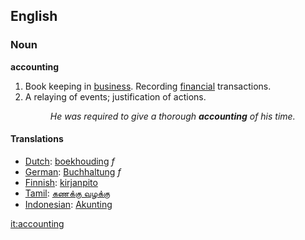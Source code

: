 ==English==

===Noun===
'''accounting'''
# Book keeping in [[business]].  Recording [[financial]] transactions.
# A relaying of events; justification of actions.
#:''He was required to give a thorough '''accounting''' of his time.''

==== Translations ====

*[[Dutch]]: [[boekhouding]] ''f''
*[[German]]: [[Buchhaltung]] ''f''
*[[Finnish]]: [[kirjanpito]]
*[[Tamil]]: [[கணக்கு வழக்கு]]
*[[Indonesian]]: [[Akunting]]

[[it:accounting]]